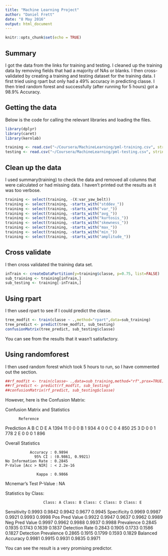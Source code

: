 ```yaml
---
title: "Machine Learning Project"
author: "Daniel Frett"
date: "8 May 2016"
output: html_document
---
```


```r
knitr::opts_chunk$set(echo = TRUE)
```

## Summary

I got the data from the links for training and testing.  I cleaned up the training data by removing fields that had a majority of NAs or blanks.  I then cross-validated by creating a training and testing dataset for the training data. I first tried using rpart but only had a 49% accuracy in predicting classe.  I then tried random forest and successfully (after running for 5 hours) got a 98.9% Accuracy.

## Getting the data

Below is the code for calling the relevant libraries and loading the files.

```r

library(dplyr)
library(caret)
library(kernlab)

training <- read.csv("~/Coursera/MachineLearning/pml-training.csv", stringsAsFactors = TRUE)
testing <- read.csv("~/Coursera/MachineLearning/pml-testing.csv", stringsAsFactors = TRUE)

```
## Clean up the data

I used summary(training) to check the data and removed all columns that were calculated or had missing data.  I haven't printed out the results as it was too verbose.

```r
training <- select(training, -(X:var_yaw_belt))
training <- select(training, -starts_with("stddev_"))
training <- select(training, -starts_with("var_"))
training <- select(training, -starts_with("avg_"))
training <- select(training, -starts_with("kurtosis_"))
training <- select(training, -starts_with("skewness_"))
training <- select(training, -starts_with("max_"))
training <- select(training, -starts_with("min_"))
training <- select(training, -starts_with("amplitude_"))
```

## Cross validate

I then cross validated the training data set.

```r
inTrain <- createDataPartition(y=training$classe, p=0.75, list=FALSE)
sub_training <- training[inTrain,]
sub_testing <- training[-inTrain,]
```

## Using rpart

I then used rpart to see if I could predict the classe.

```r
tree_modfit <- train(classe ~ .,method="rpart",data=sub_training)
tree_predict <- predict(tree_modfit, sub_testing)
confusionMatrix(tree_predict, sub_testing$classe)
```

You can see from the results that it wasn't satisfactory.

## Using randomforest

I then used random forest which took 5 hours to run, so I have commented out the section.

```r
##rf_modfit <- train(classe~ .,data=sub_training,method="rf",prox=TRUE)
##rf_predict <- predict(rf_modfit, sub_testing)
##confusionMatrix(rf_predict, sub_testing$classe)

```

However, here is the Confusion Matrix:

Confusion Matrix and Statistics

          Reference
Prediction    A    B    C    D    E
         A 1394   11    0    0    0
         B    1  934    4    0    0
         C    0    4  850   25    3
         D    0    0    1  778    2
         E    0    0    0    1  896

Overall Statistics
                                          
               Accuracy : 0.9894          
                 95% CI : (0.9861, 0.9921)
    No Information Rate : 0.2845          
    P-Value [Acc > NIR] : < 2.2e-16       
                                          
                  Kappa : 0.9866          
 Mcnemar's Test P-Value : NA              

Statistics by Class:

                     Class: A Class: B Class: C Class: D Class: E
Sensitivity            0.9993   0.9842   0.9942   0.9677   0.9945
Specificity            0.9969   0.9987   0.9921   0.9993   0.9998
Pos Pred Value         0.9922   0.9947   0.9637   0.9962   0.9989
Neg Pred Value         0.9997   0.9962   0.9988   0.9937   0.9988
Prevalence             0.2845   0.1935   0.1743   0.1639   0.1837
Detection Rate         0.2843   0.1905   0.1733   0.1586   0.1827
Detection Prevalence   0.2865   0.1915   0.1799   0.1593   0.1829
Balanced Accuracy      0.9981   0.9915   0.9931   0.9835   0.9971

You can see the result is a very promising predictor.


